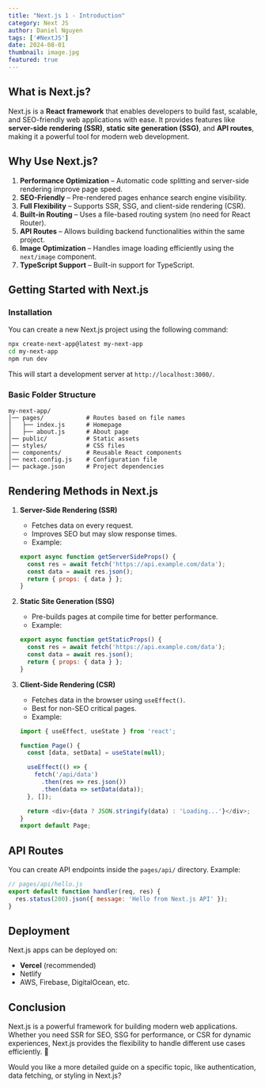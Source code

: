 ```yaml
---
title: "Next.js 1 - Introduction"
category: Next JS
author: Daniel Nguyen
tags: ['#NextJS']
date: 2024-08-01
thumbnail: image.jpg
featured: true
---
```


## What is Next.js?  
Next.js is a **React framework** that enables developers to build fast, scalable, and SEO-friendly web applications with ease. It provides features like **server-side rendering (SSR)**, **static site generation (SSG)**, and **API routes**, making it a powerful tool for modern web development.  

## Why Use Next.js?  
1. **Performance Optimization** – Automatic code splitting and server-side rendering improve page speed.  
2. **SEO-Friendly** – Pre-rendered pages enhance search engine visibility.  
3. **Full Flexibility** – Supports SSR, SSG, and client-side rendering (CSR).  
4. **Built-in Routing** – Uses a file-based routing system (no need for React Router).  
5. **API Routes** – Allows building backend functionalities within the same project.  
6. **Image Optimization** – Handles image loading efficiently using the `next/image` component.  
7. **TypeScript Support** – Built-in support for TypeScript.  

## Getting Started with Next.js  
### Installation  
You can create a new Next.js project using the following command:  
```bash
npx create-next-app@latest my-next-app
cd my-next-app
npm run dev
```
This will start a development server at `http://localhost:3000/`.  

### Basic Folder Structure  
```
my-next-app/
│── pages/            # Routes based on file names
│   ├── index.js      # Homepage
│   ├── about.js      # About page
│── public/           # Static assets
│── styles/           # CSS files
│── components/       # Reusable React components
│── next.config.js    # Configuration file
│── package.json      # Project dependencies
```

## Rendering Methods in Next.js  
1. **Server-Side Rendering (SSR)**  
   - Fetches data on every request.  
   - Improves SEO but may slow response times.  
   - Example:  
   ```js
   export async function getServerSideProps() {
     const res = await fetch('https://api.example.com/data');
     const data = await res.json();
     return { props: { data } };
   }
   ```
  
2. **Static Site Generation (SSG)**  
   - Pre-builds pages at compile time for better performance.  
   - Example:  
   ```js
   export async function getStaticProps() {
     const res = await fetch('https://api.example.com/data');
     const data = await res.json();
     return { props: { data } };
   }
   ```
  
3. **Client-Side Rendering (CSR)**  
   - Fetches data in the browser using `useEffect()`.  
   - Best for non-SEO critical pages.  
   - Example:  
   ```js
   import { useEffect, useState } from 'react';

   function Page() {
     const [data, setData] = useState(null);

     useEffect(() => {
       fetch('/api/data')
         .then(res => res.json())
         .then(data => setData(data));
     }, []);

     return <div>{data ? JSON.stringify(data) : 'Loading...'}</div>;
   }
   export default Page;
   ```

## API Routes  
You can create API endpoints inside the `pages/api/` directory. Example:  
```js
// pages/api/hello.js
export default function handler(req, res) {
  res.status(200).json({ message: 'Hello from Next.js API' });
}
```

## Deployment  
Next.js apps can be deployed on:  
- **Vercel** (recommended)  
- Netlify  
- AWS, Firebase, DigitalOcean, etc.  

## Conclusion  
Next.js is a powerful framework for building modern web applications. Whether you need SSR for SEO, SSG for performance, or CSR for dynamic experiences, Next.js provides the flexibility to handle different use cases efficiently. 🚀  

Would you like a more detailed guide on a specific topic, like authentication, data fetching, or styling in Next.js?